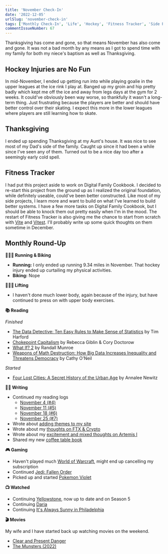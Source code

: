 ```yaml
---
title: 'November Check-In'
date: '2022-12-05'
urlSlug: 'november-check-in'
tags: ['Monthly Check-In', 'Life', 'Hockey', 'Fitness Tracker', 'Side Projects']
commentIssueNumber: 67
---
```


Thanksgiving has come and gone, so that means November has also come and gone. It was not a bad month by any means as I got to spend time with my family for both my niece's baptism as well as Thanksgiving.

## Hockey Injuries are No Fun
In mid-November, I ended up getting run into while playing goalie in the upper leagues at the ice rink I play at. Banged up my groin and hip pretty badly which kept me off the ice and away from legs days at the gym for 2 weeks. It could've obviously been way worse, so thankfully it wasn't a long-term thing. Just frustrating because the players are better and should have better control over their skating. I expect this more in the lower leagues where players are still learning how to skate.

## Thanksgiving
I ended up spending Thanksgiving at my Aunt's house. It was nice to see most of my Dad's side of the family. Caught up since it had been a while since I've seen any of them. Turned out to be a nice day too after a seemingly early cold spell.

## Fitness Tracker
I had put this project aside to work on Digital Family Cookbook. I decided to re-start this project from the ground up as I realized the original foundation, while definitely useable, could've been better constructed. Like most of my side projects, I learn more and want to build on what I've learned to build better systems. I have a few more tasks on Digital Family Cookbook, but I should be able to knock them out pretty easily when I'm in the mood. The restart of Fitness Tracker is also giving me the chance to start from scratch with [Vite](https://vitejs.dev/) and [Vitest](https://vitest.dev/). I'll probably write up some quick thoughts on them sometime in December.

## Monthly Round-Up

**🏃🏼‍♂️ Running & Biking**

- **Running:** I only ended up running 9.34 miles in November. That hockey injury ended up curtailing my physical activities.
- **Biking:** Nope

**🏋🏼‍♂️ Lifting**

- I haven't done much lower body, again because of the injury, but have continued to press on with upper body exercises.

**📚 Reading**

*Finished*
- [The Data Detective: Ten Easy Rules to Make Sense of Statistics](https://bookshop.org/books/the-data-detective-ten-easy-rules-to-make-sense-of-statistics/9780593084663) by Tim Harford
- [Chokepoint Capitalism](https://bookshop.org/books/chokepoint-capitalism-how-big-tech-and-big-content-captured-creative-labor-markets-and-how-we-ll-win-them-back/9780807007068) by Rebecca Giblin & Cory Doctorow
- [What If? 2](https://bookshop.org/p/books/what-if-2-additional-serious-scientific-answers-to-absurd-hypothetical-questions-randall-munroe/18153615?ean=9780525537113) by Randall Munroe
- [Weapons of Math Destruction: How Big Data Increases Inequality and Threatens Democracy](https://bookshop.org/p/books/weapons-of-math-destruction-how-big-data-increases-inequality-and-threatens-democracy-cathy-o-neil/11438502?ean=9780553418835) by Cathy O'Neil

*Started*
- [Four Lost Cities: A Secret History of the Urban Age](https://bookshop.org/p/books/four-lost-cities-a-secret-history-of-the-urban-age-annalee-newitz/16712885?ean=9780393882452) by Annalee Newitz

**✍🏻 Writing**

- Continued my reading logs
	- [November 4 (#4)](https://kpwags.com/posts/2022/11/04/reading-log-november-4-4)
	- [November 11 (#5)](https://kpwags.com/posts/2022/11/11/reading-log-november-11-5)
	- [November 18 (#6)](https://kpwags.com/posts/2022/11/18/reading-log-november-18-6)
	- [November 25 (#7)](https://kpwags.com/posts/2022/11/25/reading-log-november-25-7)
- Wrote about [adding themes to my site](https://kpwags.com/posts/2022/11/08/adding-themes)
- Wrote about my [thoughts on FTX & Crypto](https://kpwags.com/posts/2022/11/18/on-ftx-and-crypto-in-general)
- Wrote about my [excitement and mixed thoughts on Artemis I](https://kpwags.com/posts/2022/11/23/artemis-i)
- Shared my new [coffee table book](https://kpwags.com/posts/2022/11/27/apollo-remastered)

**🎮 Gaming**

- Haven't played much [World of Warcraft](https://worldofwarcraft.com/en-us/wowclassic), might end up cancelling my subscription
- Continued [Jedi: Fallen Order](https://www.ea.com/games/starwars/jedi/jedi-fallen-order)
- Picked up and started [Pokemon Violet](https://scarletviolet.pokemon.com/en-us/)

**📺 Watched**

- Continuing [Yellowstone](https://www.imdb.com/title/tt0472954/), now up to date and on Season 5
- Continuing [Daria](https://www.imdb.com/title/tt0118298/)
- Continuing [It's Always Sunny in Philadelphia](https://www.imdb.com/title/tt0472954/)

**🎬 Movies**

My wife and I have started back up watching movies on the weekend.
- [Clear and Present Danger](https://www.imdb.com/title/tt0109444/)
- [The Munsters (2022)](https://www.imdb.com/title/tt14813212/)